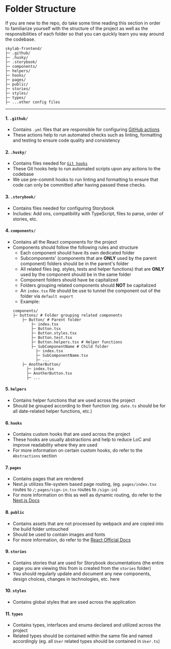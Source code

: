 
<Meta title="Documentation/Folder Structure" />

# Folder Structure

If you are new to the repo, do take some time reading this section in order to familiarize yourself with the structure of the project as well as the responsibilities of each folder so that you can quickly learn you way around the codebase.

```
skylab-frontend/
├─ .github/
├─ .husky/
├─ .storybook/
├─ components/
├─ helpers/
├─ hooks/
├─ pages/
├─ public/
├─ stories/
├─ styles/
├─ types/
├─ ...other config files
```

---

#### 1. `.github/`

- Contains `.yml` files that are responsible for configuring [GitHub actions](https://github.com/features/actions)
- These actions help to run automated checks such as linting, formatting and testing to ensure code quality and consistency

#### 2. `.husky/`

- Contains files needed for [`Git hooks`](https://www.npmjs.com/package/husky)
- These Git hooks help to run automated scripts upon any actions to the codebase
- We use pre-commit hooks to run linting and formatting to ensure that code can only be committed after having passed these checks.

#### 3. `.storybook/`

- Contains files needed for configuring Storybook
- Includes: Add ons, compatibility with TypeScript, files to parse, order of stories, etc.

#### 4. `components/`

- Contains all the React components for the project
- Components should follow the following rules and structure
  - Each component should have its own dedicated folder
  - Subcomponents' (components that are **ONLY** used by the parent component) folders should be in the parent's folder
  - All related files (eg. styles, tests and helper functions) that are **ONLY** used by the component should be in the same folder
  - Component folders should have be capitalized
  - Folders grouping related components should **NOT** be capitalized
  - An `index.tsx` file should be use to tunnel the component out of the folder via `default export`
  - Example:
  ```
  components/
  ├─ buttons/ # Folder grouping related components
      ├─ Button/ # Parent folder
          ├─ index.tsx
          ├─ Button.tsx
          ├─ Button.styles.tsx
          ├─ Button.test.tsx
          ├─ Button.helpers.tsx # Helper functions
          ├─ SubComponentName # Child folder
            ├─ index.tsx
            ├─ SubComponentName.tsx
            ├─ ...
      ├─ AnotherButton/
        ├─ index.tsx
        ├─ AnotherButton.tsx
        ├─ ...
  ```

#### 5. `helpers`

- Contains helper functions that are used across the project
- Should be grouped according to their function (eg. `date.ts` should be for all date-related helper functions, etc.)

#### 6. `hooks`

- Contains custom hooks that are used across the project
- These hooks are usually abstractions and help to reduce LoC and improve readability where they are used
- For more information on certain custom hooks, do refer to the `Abstractions` section

#### 7. `pages`

- Contains pages that are rendered
- Next.js utilizes file-system based page routing, (eg. `pages/index.tsx` routes to `/`; `pages/sign-in.tsx` routes to `/sign-in`)
- For more information on this as well as dynamic routing, do refer to the [Next.js Docs](https://nextjs.org/docs/routing/introduction)

#### 8. `public`

- Contains assets that are not processed by webpack and are copied into the build folder untouched
- Should be used to contain images and fonts
- For more information, do refer to the [React Official Docs](https://create-react-app.dev/docs/using-the-public-folder/)

#### 9. `stories`

- Contains stories that are used for Storybook documentations (the entire page you are viewing this from is created from the `stories` folder)
- You should regularly update and document any new components, design choices, changes in technologies, etc. here

#### 10. `styles`

- Contains global styles that are used across the application

#### 11. `types`

- Contains types, interfaces and enums declared and utilized across the project
- Related types should be contained within the same file and named accordingly (eg. all `User` related types should be contained in `User.ts`)
